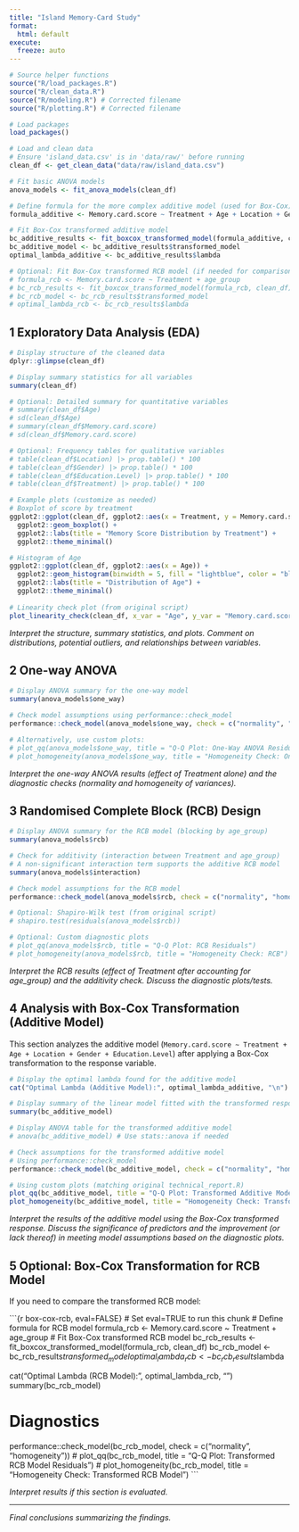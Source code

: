 ```yaml
---
title: "Island Memory‑Card Study"
format:
  html: default
execute:
  freeze: auto
---
```


```r
# Source helper functions
source("R/load_packages.R")
source("R/clean_data.R")
source("R/modeling.R") # Corrected filename
source("R/plotting.R") # Corrected filename

# Load packages
load_packages() 

# Load and clean data 
# Ensure 'island_data.csv' is in 'data/raw/' before running
clean_df <- get_clean_data("data/raw/island_data.csv") 

# Fit basic ANOVA models
anova_models <- fit_anova_models(clean_df)

# Define formula for the more complex additive model (used for Box-Cox)
formula_additive <- Memory.card.score ~ Treatment + Age + Location + Gender + Education.Level

# Fit Box-Cox transformed additive model
bc_additive_results <- fit_boxcox_transformed_model(formula_additive, clean_df)
bc_additive_model <- bc_additive_results$transformed_model
optimal_lambda_additive <- bc_additive_results$lambda

# Optional: Fit Box-Cox transformed RCB model (if needed for comparison)
# formula_rcb <- Memory.card.score ~ Treatment + age_group
# bc_rcb_results <- fit_boxcox_transformed_model(formula_rcb, clean_df)
# bc_rcb_model <- bc_rcb_results$transformed_model
# optimal_lambda_rcb <- bc_rcb_results$lambda
```

## 1  Exploratory Data Analysis (EDA)

```r
# Display structure of the cleaned data
dplyr::glimpse(clean_df)

# Display summary statistics for all variables
summary(clean_df)

# Optional: Detailed summary for quantitative variables
# summary(clean_df$Age)
# sd(clean_df$Age)
# summary(clean_df$Memory.card.score)
# sd(clean_df$Memory.card.score)

# Optional: Frequency tables for qualitative variables
# table(clean_df$Location) |> prop.table() * 100
# table(clean_df$Gender) |> prop.table() * 100
# table(clean_df$Education.Level) |> prop.table() * 100
# table(clean_df$Treatment) |> prop.table() * 100
```

```r
# Example plots (customize as needed)
# Boxplot of score by treatment
ggplot2::ggplot(clean_df, ggplot2::aes(x = Treatment, y = Memory.card.score, fill = Treatment)) +
  ggplot2::geom_boxplot() +
  ggplot2::labs(title = "Memory Score Distribution by Treatment") +
  ggplot2::theme_minimal()

# Histogram of Age
ggplot2::ggplot(clean_df, ggplot2::aes(x = Age)) +
  ggplot2::geom_histogram(binwidth = 5, fill = "lightblue", color = "black") +
  ggplot2::labs(title = "Distribution of Age") +
  ggplot2::theme_minimal()
  
# Linearity check plot (from original script)
plot_linearity_check(clean_df, x_var = "Age", y_var = "Memory.card.score", color_var = "Treatment")
```

*Interpret the structure, summary statistics, and plots. Comment on distributions, potential outliers, and relationships between variables.*

## 2  One-way ANOVA

```r
# Display ANOVA summary for the one-way model
summary(anova_models$one_way)
```

```r
# Check model assumptions using performance::check_model
performance::check_model(anova_models$one_way, check = c("normality", "homogeneity"))

# Alternatively, use custom plots:
# plot_qq(anova_models$one_way, title = "Q-Q Plot: One-Way ANOVA Residuals")
# plot_homogeneity(anova_models$one_way, title = "Homogeneity Check: One-Way ANOVA")
```

*Interpret the one-way ANOVA results (effect of Treatment alone) and the diagnostic checks (normality and homogeneity of variances).*

## 3  Randomised Complete Block (RCB) Design

```r
# Display ANOVA summary for the RCB model (blocking by age_group)
summary(anova_models$rcb)

# Check for additivity (interaction between Treatment and age_group)
# A non-significant interaction term supports the additive RCB model
summary(anova_models$interaction) 
```

```r
# Check model assumptions for the RCB model
performance::check_model(anova_models$rcb, check = c("normality", "homogeneity"))

# Optional: Shapiro-Wilk test (from original script)
# shapiro.test(residuals(anova_models$rcb))

# Optional: Custom diagnostic plots
# plot_qq(anova_models$rcb, title = "Q-Q Plot: RCB Residuals")
# plot_homogeneity(anova_models$rcb, title = "Homogeneity Check: RCB")
```

*Interpret the RCB results (effect of Treatment after accounting for age_group) and the additivity check. Discuss the diagnostic plots/tests.*

## 4  Analysis with Box-Cox Transformation (Additive Model)

This section analyzes the additive model (`Memory.card.score ~ Treatment + Age + Location + Gender + Education.Level`) after applying a Box-Cox transformation to the response variable.

```r
# Display the optimal lambda found for the additive model
cat("Optimal Lambda (Additive Model):", optimal_lambda_additive, "\n")

# Display summary of the linear model fitted with the transformed response
summary(bc_additive_model)

# Display ANOVA table for the transformed additive model
# anova(bc_additive_model) # Use stats::anova if needed
```

```r
# Check assumptions for the transformed additive model
# Using performance::check_model
performance::check_model(bc_additive_model, check = c("normality", "homogeneity"))

# Using custom plots (matching original technical_report.R)
plot_qq(bc_additive_model, title = "Q-Q Plot: Transformed Additive Model Residuals")
plot_homogeneity(bc_additive_model, title = "Homogeneity Check: Transformed Additive Model")
```

*Interpret the results of the additive model using the Box-Cox transformed response. Discuss the significance of predictors and the improvement (or lack thereof) in meeting model assumptions based on the diagnostic plots.*

## 5 Optional: Box-Cox Transformation for RCB Model

If you need to compare the transformed RCB model:

```{r box-cox-rcb, eval=FALSE} # Set eval=TRUE to run this chunk
# Define formula for RCB model
formula_rcb <- Memory.card.score ~ Treatment + age_group
# Fit Box-Cox transformed RCB model
bc_rcb_results <- fit_boxcox_transformed_model(formula_rcb, clean_df)
bc_rcb_model <- bc_rcb_results$transformed_model
optimal_lambda_rcb <- bc_rcb_results$lambda

cat("Optimal Lambda (RCB Model):", optimal_lambda_rcb, "\n")
summary(bc_rcb_model)

# Diagnostics
performance::check_model(bc_rcb_model, check = c("normality", "homogeneity"))
# plot_qq(bc_rcb_model, title = "Q-Q Plot: Transformed RCB Model Residuals")
# plot_homogeneity(bc_rcb_model, title = "Homogeneity Check: Transformed RCB Model")
```

*Interpret results if this section is evaluated.*

---

*Final conclusions summarizing the findings.*
